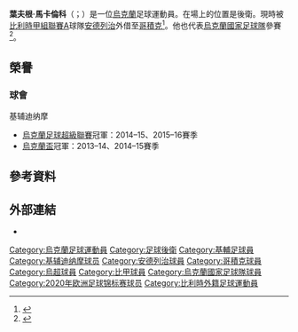 {{noteTA
|G1=Football
|G2=UEFA
|1=zh-hans:马卡伦科;zh-hk:馬卡蘭高;zh-tw:馬卡倫科;
}}
{{Infobox football biography
| name = 葉夫根·馬卡倫科<br>Yevhenii Makarenko
| image = Yevheniy Makarenko.jpg
| image_size = 220
| caption = 
| fullname = Yevhenii Oleksandrovych Makarenko
| birth_date = {{Birth date and age|df=yes|1991|05|21}}
| birth_place = {{USSR}}[[乌克兰苏维埃社会主义共和国|乌克兰]][[基輔|基輔]]
| height = {{height|meter=1.86}}
| position = 後衛
| currentclub = [[皇家哥積克足球會|哥積克]]<br>(由[[皇家安德列治體育會|安德列治]]外借)
| clubnumber = 25
| youthyears1 = 2004–2008
| youthclubs1 = [[基輔迪納摩足球俱樂部|基輔戴拿模]]
| years1 = 2008–2016 | clubs1 = [[基輔迪納摩足球俱樂部|基輔戴拿模]]                    | caps1 = 39 | goals1 = 2
| years2 = 2010–2012 | clubs2 = → 基辅迪纳摩二隊             | caps2 = 65 | goals2 = 4
| years3 = 2012–2013 | clubs3 = → [[烏日霍羅德戈爾維拉足球俱樂部|河維拉]] (外借) | caps3 = 25 | goals3 = 1
| years4 = 2017–2018 | clubs4 = [[皇家哥積克足球會|哥積克]]                        | caps4 = 29 | goals4 = 0
| years5 = 2018–     | clubs5 = [[皇家安德列治體育會|安德列治]]                  | caps5 = 15 | goals5 = 0
| years6 = 2020–     | clubs6 = → [[皇家哥積克足球會|哥積克]] (外借)               | caps6 = 32 | goals6 = 3
| nationalyears1 = 2012 | nationalteam1 = [[烏克蘭21歲以下國家足球隊|烏克蘭U21]] | nationalcaps1 = 1 | nationalgoals1 = 0 
| nationalyears2 = 2014– | nationalteam2 = [[烏克蘭國家足球隊|烏克蘭]] | nationalcaps2 = 14 | nationalgoals2 = 0
| pcupdate = 2021年4月18日
| ntupdate = 2021年7月4日
}}

'''葉夫根·馬卡倫科'''（{{lang-uk|Євген Олександрович Макаренко}}；{{bd|1991年|5月21日}}）是一位[[烏克蘭|烏克蘭]]足球運動員。在場上的位置是後衛。現時被[[比利時甲組聯賽A|比利時甲組聯賽A]]球隊[[皇家安德列治體育會|安德列治]]外借至[[皇家哥積克足球會|哥積克]]<ref>{{cite web|publisher=chas-z.com.ua|script-title=uk:Гравець "Говерли" повертається у "Динамо"|url=http://chas-z.com.ua/sport/gravets-goverli-povertayetsya-u-dinamo|language=uk|date=2012-11-15|accessdate=2015-06-03|archive-date=2020-03-30|archive-url=https://web.archive.org/web/20200330225703/http://chas-z.com.ua/sport/gravets-goverli-povertayetsya-u-dinamo|dead-url=yes}}</ref>。他也代表[[烏克蘭國家足球隊|烏克蘭國家足球隊]]參賽<ref>{{cite web|publisher=flashscore.com|title=Ukraine - USA 2:0|url=http://www.flashscore.com/match/McHDf3lL/#lineups;1|date=2014-03-05|accessdate=2015-06-03|archive-date=2015-09-24|archive-url=https://web.archive.org/web/20150924013735/http://www.flashscore.com/match/McHDf3lL/#lineups;1|dead-url=no}}</ref>。

== 榮譽 ==
=== 球會 ===
;{{flagicon|UKR}} 基辅迪纳摩
* [[烏克蘭足球超級聯賽|烏克蘭足球超級聯賽]]冠軍：2014–15、2015–16賽季
* [[烏克蘭盃|烏克蘭盃]]冠軍：2013–14、2014–15賽季

==參考資料==
{{Reflist}}

== 外部連結 ==
*{{soccerway}}

{{2020年欧洲足球锦标赛乌克兰参赛名单}}

{{DEFAULTSORT: Makarenko, Yevhenii}}
[[Category:烏克蘭足球運動員|Category:烏克蘭足球運動員]]
[[Category:足球後衛|Category:足球後衛]]
[[Category:基輔足球員|Category:基輔足球員]]
[[Category:基辅迪纳摩球员|Category:基辅迪纳摩球员]]
[[Category:安德列治球員|Category:安德列治球員]]
[[Category:哥積克球員|Category:哥積克球員]]
[[Category:烏超球員|Category:烏超球員]]
[[Category:比甲球員|Category:比甲球員]]
[[Category:烏克蘭國家足球隊球員|Category:烏克蘭國家足球隊球員]]
[[Category:2020年欧洲足球锦标赛球员|Category:2020年欧洲足球锦标赛球员]]
[[Category:比利時外籍足球運動員|Category:比利時外籍足球運動員]]